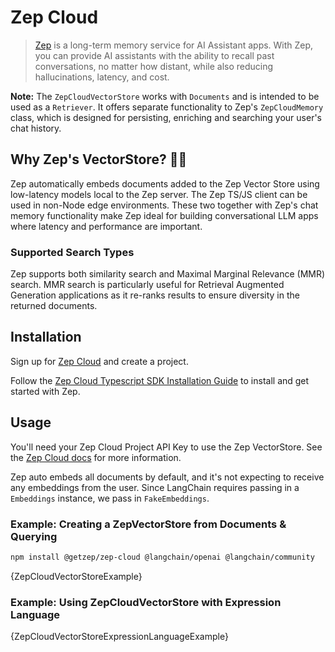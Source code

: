 # Zep Cloud

> [Zep](https://www.getzep.com) is a long-term memory service for AI Assistant apps.
> With Zep, you can provide AI assistants with the ability to recall past conversations, no matter how distant,
> while also reducing hallucinations, latency, and cost.


**Note:** The `ZepCloudVectorStore` works with `Documents` and is intended to be used as a `Retriever`.
It offers separate functionality to Zep's `ZepCloudMemory` class, which is designed for persisting, enriching
and searching your user's chat history.

## Why Zep's VectorStore? 🤖🚀

Zep automatically embeds documents added to the Zep Vector Store using low-latency models local to the Zep server.
The Zep TS/JS client can be used in non-Node edge environments. These two together with Zep's chat memory functionality
make Zep ideal for building conversational LLM apps where latency and performance are important.

### Supported Search Types

Zep supports both similarity search and Maximal Marginal Relevance (MMR) search. MMR search is particularly useful
for Retrieval Augmented Generation applications as it re-ranks results to ensure diversity in the returned documents.

## Installation

Sign up for [Zep Cloud](https://app.getzep.com/) and create a project.

Follow the [Zep Cloud Typescript SDK Installation Guide](https://help.getzep.com/sdks) to install and get started with Zep.

## Usage

You'll need your Zep Cloud Project API Key to use the Zep VectorStore. See the [Zep Cloud docs](https://help.getzep.com/projects) for more information.

Zep auto embeds all documents by default, and it's not expecting to receive any embeddings from the user.
Since LangChain requires passing in a `Embeddings` instance, we pass in `FakeEmbeddings`.


<IntegrationInstallTooltip></IntegrationInstallTooltip>

### Example: Creating a ZepVectorStore from Documents & Querying

```bash npm2yarn
npm install @getzep/zep-cloud @langchain/openai @langchain/community
```


<CodeBlock language="typescript">{ZepCloudVectorStoreExample}</CodeBlock>

### Example: Using ZepCloudVectorStore with Expression Language


<CodeBlock language="typescript">
  {ZepCloudVectorStoreExpressionLanguageExample}
</CodeBlock>
